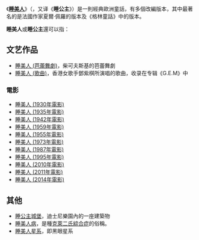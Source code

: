 《'''[[睡美人|睡美人]]'''》（{{lang-fr|''La Belle au Bois dormant''}}，又译《'''睡公主'''》）是一則經典歐洲童話，有多個改編版本，其中最著名的是法國作家夏爾·佩羅的版本及《格林童話》中的版本。

'''睡美人'''或'''睡公主'''還可以指：
== 文艺作品 ==
* [[睡美人_(芭蕾舞劇)|睡美人 (芭蕾舞劇)]]，柴可夫斯基的芭蕾舞劇
* [[睡美人_(歌曲)|睡美人 (歌曲)]]，香港女歌手鄧紫棋所演唱的歌曲，收录在专辑《G.E.M》中

===電影===
* [[睡美人_(1930年電影)|睡美人 (1930年電影)]]
* [[睡美人_(1935年電影)|睡美人 (1935年電影)]]
* [[睡美人_(1942年電影)|睡美人 (1942年電影)]]
* [[睡美人_(1959年電影)|睡美人 (1959年電影)]]
* [[睡美人_(1955年電影)|睡美人 (1955年電影)]]
* [[睡美人_(1973年電影)|睡美人 (1973年電影)]]
* [[睡美人_(1987年電影)|睡美人 (1987年電影)]]
* [[睡美人_(1995年電影)|睡美人 (1995年電影)]]
* [[睡美人_(2010年電影)|睡美人 (2010年電影)]]
* [[睡美人_(2011年電影)|睡美人 (2011年電影)]]
* [[睡美人_(2014年電影)|睡美人 (2014年電影)]]

== 其他 ==
* [[睡公主城堡|睡公主城堡]]，迪士尼樂園內的一座建築物
* [[睡美人病|睡美人病]]，是種[[克萊二氏綜合症|克萊二氏綜合症]]的俗稱。
* [[睡美人星系|睡美人星系]]，即黑眼星系

{{disambig|S|Cat=三字译名消歧义}}